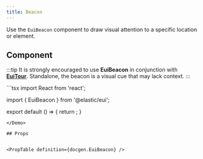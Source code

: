 ```yaml
---
title: Beacon
---
```


Use the `EuiBeacon` component to draw visual attention to a specific location or element.

## Component

:::tip
It is strongly encouraged to use **EuiBeacon** in conjunction with [**EuiTour**](./tour). Standalone, the beacon is a visual cue that may lack context.
:::

<Demo>
  ```tsx
  import React from 'react';

  import { EuiBeacon } from '@elastic/eui';

  export default () => {
    return <EuiBeacon />;
  }
  ```
</Demo>

## Props


<PropTable definition={docgen.EuiBeacon} />
